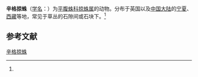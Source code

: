 {{Speciesbox
| name = 辛格掠蛛
| status = 
| status_system = 
| image = 
| genus = Drassodes
| species = signifer
| authority = (C.L.Koch, 1839)<ref name='id14320'>{{cite web| url =http://www.bioinfo.cn/db05/BjdwSpecies.php?action=view&id=14320| title =辛格掠蛛| work =《中国动物物种编目数据库》| publisher =中国科学院微生物研究所| author =中国科学院动物研究所| accessdate =2009-04-28| deadurl =yes| archiveurl =https://web.archive.org/web/20160305052245/http://www.bioinfo.cn/db05/BjdwSpecies.php?action=view&id=14320| archivedate =2016-03-05}}</ref>
}}

'''辛格掠蛛'''（[[学名|学名]]：{{lang|la|''Drassodes signifer''}}）为[[平腹蛛科|平腹蛛科]][[掠蛛属|掠蛛属]]的动物。分布于英国以及[[中国大陆|中国大陆]]的[[宁夏|宁夏]]、[[西藏|西藏]]等地，常见于草丛的石隙间或石块下。<ref name='id14320'/>

== 参考文献 ==
{{reflist}}

{{Wikispecies|Drassodes signifer}}
{{Taxonbar|from=Q15230444}}

[[Category:掠蛛属|辛格掠蛛]]


{{蜘蛛小作品}}